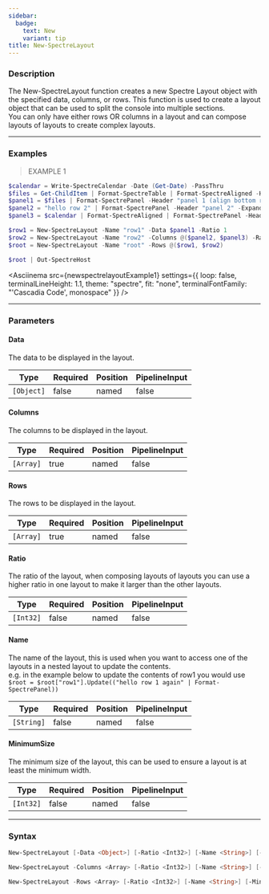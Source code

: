 ```yaml
---
sidebar:
  badge:
    text: New
    variant: tip
title: New-SpectreLayout
---
```









### Description

The New-SpectreLayout function creates a new Spectre Layout object with the specified data, columns, or rows. This function is used to create a layout object that can be used to split the console into multiple sections.  
You can only have either rows OR columns in a layout and can compose layouts of layouts to create complex layouts.



---


### Examples
> EXAMPLE 1

```powershell
$calendar = Write-SpectreCalendar -Date (Get-Date) -PassThru
$files = Get-ChildItem | Format-SpectreTable | Format-SpectreAligned -HorizontalAlignment Right -VerticalAlignment Bottom
$panel1 = $files | Format-SpectrePanel -Header "panel 1 (align bottom right)" -Expand -Color Green
$panel2 = "hello row 2" | Format-SpectrePanel -Header "panel 2" -Expand -Color Blue
$panel3 = $calendar | Format-SpectreAligned | Format-SpectrePanel -Header "panel 3 (align middle center)" -Expand -Color Yellow

$row1 = New-SpectreLayout -Name "row1" -Data $panel1 -Ratio 1
$row2 = New-SpectreLayout -Name "row2" -Columns @($panel2, $panel3) -Ratio 2
$root = New-SpectreLayout -Name "root" -Rows @($row1, $row2)

$root | Out-SpectreHost
```
<Asciinema
    src={newspectrelayoutExample1}
    settings={{
        loop: false,
        terminalLineHeight: 1.1,
        theme: "spectre",
        fit: "none",
        terminalFontFamily: "'Cascadia Code', monospace"
    }}
/>


---


### Parameters
#### **Data**

The data to be displayed in the layout.






|Type      |Required|Position|PipelineInput|
|----------|--------|--------|-------------|
|`[Object]`|false   |named   |false        |



#### **Columns**

The columns to be displayed in the layout.






|Type     |Required|Position|PipelineInput|
|---------|--------|--------|-------------|
|`[Array]`|true    |named   |false        |



#### **Rows**

The rows to be displayed in the layout.






|Type     |Required|Position|PipelineInput|
|---------|--------|--------|-------------|
|`[Array]`|true    |named   |false        |



#### **Ratio**

The ratio of the layout, when composing layouts of layouts you can use a higher ratio in one layout to make it larger than the other layouts.






|Type     |Required|Position|PipelineInput|
|---------|--------|--------|-------------|
|`[Int32]`|false   |named   |false        |



#### **Name**

The name of the layout, this is used when you want to access one of the layouts in a nested layout to update the contents.  
e.g. in the example below to update the contents of row1 you would use `$root = $root["row1"].Update(("hello row 1 again" | Format-SpectrePanel))`






|Type      |Required|Position|PipelineInput|
|----------|--------|--------|-------------|
|`[String]`|false   |named   |false        |



#### **MinimumSize**

The minimum size of the layout, this can be used to ensure a layout is at least the minimum width.






|Type     |Required|Position|PipelineInput|
|---------|--------|--------|-------------|
|`[Int32]`|false   |named   |false        |





---


### Syntax
```powershell
New-SpectreLayout [-Data <Object>] [-Ratio <Int32>] [-Name <String>] [-MinimumSize <Int32>] [<CommonParameters>]
```
```powershell
New-SpectreLayout -Columns <Array> [-Ratio <Int32>] [-Name <String>] [-MinimumSize <Int32>] [<CommonParameters>]
```
```powershell
New-SpectreLayout -Rows <Array> [-Ratio <Int32>] [-Name <String>] [-MinimumSize <Int32>] [<CommonParameters>]
```
